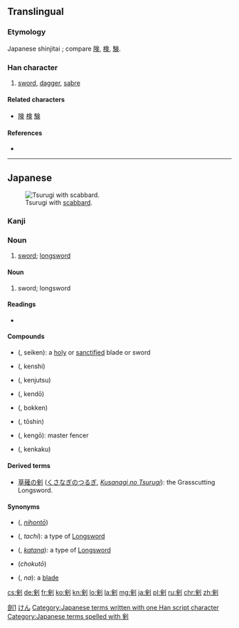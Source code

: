 {{also|劍|剑}}
==Translingual==
{{ja-forms|剣|[[剑]]|[[劍]]}}

===Etymology===
Japanese shinjitai {{Han simp|劍|f=僉|t=㑒}}; compare [[険]], [[検]], [[験]].

===Han character===
{{Han char|rn=18|rad=刀|as=08|sn=10|four=|canj=人人中弓 (OOLN), X人人中弓 (XOOLN)|ids=⿰[[㑒]][[刂]]}}

# [[sword]], [[dagger]], [[sabre]]

====Related characters====
* [[険]] [[検]] [[験]]

====References====
* {{Han ref|kx=0141.411|dkj=02076|dj=0321.130|hdz=10345.040|uh=5263|ud=21091}}

----

==Japanese==
[[File:Jian (sword).jpg|thumb|Tsurugi with [[scabbard]].]]

===Kanji===
{{ja-kanji|grade=c|rs=刀08|style=s|kyu=劍}}

===Noun===
{{ja-noun|k|hira=けん|rom=ken}}

# [[sword]]; [[longsword]]

====Noun====
{{ja-noun|k|hira=つるぎ|rom=tsurugi}}

# sword; longsword

====Readings====
* {{ja-readings
|goon={{l|ja|こん}} (kon) {{qualifier|non-[[w:Jōyō kanji|Jōyō]] reading}}
|kanon={{l|ja|けん}} (ken)
|kun={{l|ja|つるぎ}} (tsurugi)}}

====Compounds====
* {{l|ja|聖剣}} ({{l|ja|せいけん}}, seiken): a [[holy]] or [[sanctified]] blade or sword
* {{l|ja|剣士}} ({{l|ja|けんし}}, kenshi)
* {{l|ja|剣術}} ({{l|ja|けんじゅつ}}, kenjutsu)
* {{l|ja|剣道}} ({{l|ja|けんどう}}, kendō)
* {{l|ja|木剣}} ({{l|ja|ぼっけん}}, bokken)
* {{l|ja|刀身}} ({{l|ja|とうしん}}, tōshin)
* {{l|ja|剣豪}} ({{l|ja|けんごう}}, kengō): master fencer
* {{l|ja|剣客}} ({{l|ja|けんかく}}, kenkaku)

====Derived terms====
* [[草薙の剣]] ([[くさなぎのつるぎ]], ''[[Kusanagi no Tsurugi]]''): the Grasscutting Longsword.  

====Synonyms====
* {{l|ja|日本刀}} ({{l|ja|にほんとう}}, ''[[nihontō]]'')
* {{l|ja|太刀}} ({{l|ja|たち}}, ''tachi''): a type of [[longsword|Longsword]]
* {{l|ja|刀}} ({{l|ja|かたな}}, ''[[katana]]''): a type of [[longsword|Longsword]]
* {{l|ja|直刀}} (''chokutō'') 
* {{l|ja|刃}} ({{l|ja|な}}, ''na''): a [[blade]]

[[Category:CJKV characters simplified differently in Japan and China|劍1]]
[[Category:ja:Swords|けん]]
[[Category:Japanese terms written with one Han script character]]
[[Category:Japanese terms spelled with 剣]]

[[cs:剣]]
[[de:剣]]
[[fr:剣]]
[[ko:剣]]
[[kn:剣]]
[[lo:剣]]
[[la:剣]]
[[mg:剣]]
[[ja:剣]]
[[pl:剣]]
[[ru:剣]]
[[chr:剣]]
[[zh:剣]]